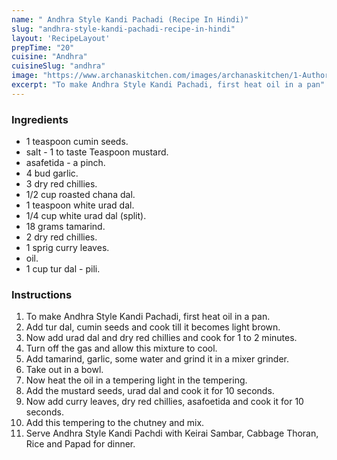 ---
name: " Andhra Style Kandi Pachadi (Recipe In Hindi)"
slug: "andhra-style-kandi-pachadi-recipe-in-hindi"
layout: 'RecipeLayout'
prepTime: "20"
cuisine: "Andhra"
cuisineSlug: "andhra"
image: "https://www.archanaskitchen.com/images/archanaskitchen/1-Author/sibyl_sunitha/Andhra_Style_Kandi_Pachadi_Recipe_Masoor_Dal_Chutney_Recipe_.jpg"
excerpt: "To make Andhra Style Kandi Pachadi, first heat oil in a pan"
---

### Ingredients

-  1 teaspoon cumin seeds.
-  salt - 1 to taste Teaspoon mustard.
-  asafetida - a pinch.
-  4 bud garlic.
-  3 dry red chillies.
-  1/2 cup roasted chana dal.
-  1 teaspoon white urad dal.
-  1/4 cup white urad dal (split).
-  18 grams tamarind.
-  2 dry red chillies.
-  1 sprig curry leaves.
-  oil.
- 1 cup tur dal - pili.

### Instructions

1. To make Andhra Style Kandi Pachadi, first heat oil in a pan.
1. Add tur dal, cumin seeds and cook till it becomes light brown.
1. Now add urad dal and dry red chillies and cook for 1 to 2 minutes.
1. Turn off the gas and allow this mixture to cool.
1. Add tamarind, garlic, some water and grind it in a mixer grinder.
1. Take out in a bowl.
1. Now heat the oil in a tempering light in the tempering.
1. Add the mustard seeds, urad dal and cook it for 10 seconds.
1. Now add curry leaves, dry red chillies, asafoetida and cook it for 10 seconds.
1. Add this tempering to the chutney and mix.
1. Serve Andhra Style Kandi Pachdi with Keirai Sambar, Cabbage Thoran, Rice and Papad for dinner.
